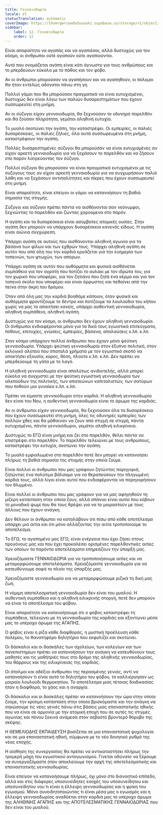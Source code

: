 ```yaml
---
title: Γενναιοδωρία
locale: el
statusTranslation: automatic
coverImage: https://lhvmrqwrcowdvduuaukz.supabase.co/storage/v1/object/public/strapi-uploads/small_cover-educacion-fundamental.webp-2d51a7828a2b1309555be27f7e2a61a0.webp
sidebar:
    label: 12. Γενναιοδωρία
    order: 12
---
```

Είναι απαραίτητο να αγαπάς και να αγαπιέσαι, αλλά δυστυχώς για τον κόσμο, οι άνθρωποι ούτε αγαπούν ούτε αγαπιούνται.

Αυτό που ονομάζεται αγάπη είναι κάτι άγνωστο για τους ανθρώπους και το μπερδεύουν εύκολα με το πάθος και τον φόβο.

Αν οι άνθρωποι μπορούσαν να αγαπήσουν και να αγαπηθούν, οι πόλεμοι θα ήταν εντελώς αδύνατοι πάνω στη γη.

Πολλοί γάμοι που θα μπορούσαν πραγματικά να είναι ευτυχισμένοι, δυστυχώς δεν είναι λόγω των παλιών δυσαρεστημάτων που έχουν συσσωρευτεί στη μνήμη.

Αν οι σύζυγοι είχαν γενναιοδωρία, θα ξεχνούσαν το οδυνηρό παρελθόν και θα ζούσαν πληρότητα, γεμάτοι αληθινή ευτυχία.

Το μυαλό σκοτώνει την αγάπη, την καταστρέφει. Οι εμπειρίες, οι παλιές δυσαρέσκειες, οι παλιές ζήλιες, όλα αυτά συσσωρευμένα στη μνήμη, καταστρέφουν την αγάπη.

Πολλές δυσαρεστημένες σύζυγοι θα μπορούσαν να είναι ευτυχισμένες αν είχαν αρκετή γενναιοδωρία για να ξεχάσουν το παρελθόν και να ζήσουν στο παρόν λατρεύοντας τον σύζυγο.

Πολλοί σύζυγοι θα μπορούσαν να είναι πραγματικά ευτυχισμένοι με τις συζύγους τους αν είχαν αρκετή γενναιοδωρία για να συγχωρήσουν παλιά λάθη και να ξεχάσουν αντιπαλότητες και πίκρες που έχουν συσσωρευτεί στη μνήμη.

Είναι απαραίτητο, είναι επείγον οι γάμοι να κατανοήσουν τη βαθιά σημασία της στιγμής.

Σύζυγοι και σύζυγοι πρέπει πάντα να αισθάνονται σαν νεόνυμφοι, ξεχνώντας το παρελθόν και ζώντας χαρούμενα στο παρόν.

Η αγάπη και τα δυσαρέσκεια είναι ασύμβατες ατομικές ουσίες. Στην αγάπη δεν μπορούν να υπάρχουν δυσαρέσκεια κανενός είδους. Η αγάπη είναι αιώνια συγχώρεση.

Υπάρχει αγάπη σε αυτούς που αισθάνονται αληθινή αγωνία για τα βάσανα των φίλων και των εχθρών τους. Υπάρχει αληθινή αγάπη σε αυτόν που από όλη του την καρδιά εργάζεται για την ευημερία των ταπεινών, των φτωχών, των απόρων.

Υπάρχει αγάπη σε αυτόν που αυθόρμητα και φυσικά αισθάνεται συμπάθεια για τον αγρότη που ποτίζει το αυλάκι με τον ιδρώτα του, για τον χωρικό που υποφέρει, για τον ζητιάνο που ζητά ένα κέρμα και για τον ταπεινό σκύλο που υποφέρει και είναι άρρωστος και πεθαίνει από την πείνα στην άκρη του δρόμου.

Όταν από όλη μας την καρδιά βοηθάμε κάποιον, όταν φυσικά και αυθόρμητα φροντίζουμε το δέντρο και ποτίζουμε τα λουλούδια του κήπου χωρίς να μας το απαιτήσει κανείς, υπάρχει αυθεντική γενναιοδωρία, αληθινή συμπάθεια, αληθινή αγάπη.

Δυστυχώς για τον κόσμο, οι άνθρωποι δεν έχουν αληθινή γενναιοδωρία. Οι άνθρωποι ενδιαφέρονται μόνο για τα δικά τους εγωιστικά επιτεύγματα, πόθους, επιτυχίες, γνώσεις, εμπειρίες, βάσανα, απολαύσεις κ.λπ. κ.λπ.

Στον κόσμο υπάρχουν πολλοί άνθρωποι που έχουν μόνο ψεύτικη γενναιοδωρία. Υπάρχει ψεύτικη γενναιοδωρία στον έξυπνο πολιτικό, στον εκλογικό αλεπού που σπαταλά χρήματα με τον εγωιστικό σκοπό να αποκτήσει εξουσία, κύρος, θέση, πλούτο κ.λπ. κ.λπ. Δεν πρέπει να μπερδεύουμε τη γάτα με το λαγό.

Η αληθινή γενναιοδωρία είναι απολύτως ανιδιοτελής, αλλά μπορεί εύκολα να συγχυστεί με την ψεύτικη εγωιστική γενναιοδωρία των αλεπούδων της πολιτικής, των απατεώνων καπιταλιστών, των σατύρων που ποθούν μια γυναίκα κ.λπ. κ.λπ.

Πρέπει να είμαστε γενναιόδωροι στην καρδιά. Η αληθινή γενναιοδωρία δεν είναι του Νου, η αυθεντική γενναιοδωρία είναι το άρωμα της καρδιάς.

Αν οι άνθρωποι είχαν γενναιοδωρία, θα ξεχνούσαν όλα τα δυσαρέσκεια που έχουν συσσωρευτεί στη μνήμη, όλες τις οδυνηρές εμπειρίες των πολλών χθες και θα μάθαιναν να ζουν από στιγμή σε στιγμή, πάντα ευτυχισμένοι, πάντα γενναιόδωροι, γεμάτοι αληθινή ειλικρίνεια.

Δυστυχώς το ΕΓΩ είναι μνήμη και ζει στο παρελθόν, θέλει πάντα να επιστρέψει στο παρελθόν. Το παρελθόν τελειώνει με τους ανθρώπους, καταστρέφει την ευτυχία, σκοτώνει την αγάπη.

Το μυαλό εμφιαλωμένο στο παρελθόν ποτέ δεν μπορεί να κατανοήσει πλήρως τη βαθιά σημασία της στιγμής στην οποία ζούμε.

Είναι πολλοί οι άνθρωποι που μας γράφουν ζητώντας παρηγοριά, ζητώντας ένα πολύτιμο βάλσαμο για να θεραπεύσουν την πληγωμένη καρδιά τους, αλλά λίγοι είναι αυτοί που ενδιαφέρονται να παρηγορήσουν τον θλιμμένο.

Είναι πολλοί οι άνθρωποι που μας γράφουν για να μας αφηγηθούν τη μίζερη κατάσταση στην οποία ζουν, αλλά σπάνιοι είναι αυτοί που κόβουν το μοναδικό ψωμί που θα τους θρέψει για να το μοιραστούν με τους άλλους που έχουν ανάγκη.

Δεν θέλουν οι άνθρωποι να καταλάβουν ότι πίσω από κάθε αποτέλεσμα υπάρχει μια αιτία και ότι μόνο αλλάζοντας την αιτία τροποποιούμε το αποτέλεσμα.

Το ΕΓΩ, το αγαπημένο μας ΕΓΩ, είναι ενέργεια που έχει ζήσει στους προγόνους μας και που έχει προκαλέσει ορισμένες παρελθοντικές αιτίες των οποίων τα παρόντα αποτελέσματα επηρεάζουν την ύπαρξή μας.

Χρειαζόμαστε ΓΕΝΝΑΙΟΔΩΡΙΑ για να τροποποιήσουμε αιτίες και να μεταμορφώσουμε αποτελέσματα. Χρειαζόμαστε γενναιοδωρία για να κατευθύνουμε σοφά το πλοίο της ύπαρξής μας.

Χρειαζόμαστε γενναιοδωρία για να μεταμορφώσουμε ριζικά τη δική μας ζωή.

Η νόμιμη αποτελεσματική γενναιοδωρία δεν είναι του μυαλού. Η αυθεντική συμπάθεια και η αληθινή ειλικρινής στοργή, ποτέ δεν μπορούν να είναι το αποτέλεσμα του φόβου.

Είναι απαραίτητο να κατανοήσουμε ότι ο φόβος καταστρέφει τη συμπάθεια, τελειώνει με τη γενναιοδωρία της καρδιάς και εξοντώνει μέσα μας το υπέροχο άρωμα της ΑΓΑΠΗΣ.

Ο φόβος είναι η ρίζα κάθε διαφθοράς, η μυστική προέλευση κάθε πολέμου, το θανατηφόρο δηλητήριο που εκφυλίζει και σκοτώνει.

Οι δάσκαλοι και οι δασκάλες των σχολείων, των κολεγίων και των πανεπιστημίων πρέπει να κατανοήσουν την ανάγκη να κατευθύνουν τους μαθητές και τις μαθήτριές τους στο δρόμο της αληθινής γενναιοδωρίας, του θάρρους και της ειλικρίνειας της καρδιάς.

Οι άτολμοι και αδέξιοι άνθρωποι της περασμένης γενιάς, αντί να κατανοήσουν τι είναι αυτό το δηλητήριο του φόβου, το καλλιέργησαν ως μοιραίο λουλούδι θερμοκηπίου. Το αποτέλεσμα μιας τέτοιας διαδικασίας ήταν η διαφθορά, το χάος και η αναρχία.

Οι δάσκαλοι και οι δασκάλες πρέπει να κατανοήσουν την ώρα στην οποία ζούμε, την κρίσιμη κατάσταση στην οποία βρισκόμαστε και την ανάγκη να σηκώσουμε τις νέες γενιές πάνω στις βάσεις μιας επαναστατικής ηθικής που να είναι σε αρμονία με την ατομική εποχή που σε αυτές τις στιγμές αγωνίας και πόνου ξεκινά ανάμεσα στον σεβαστό βροντερό θόρυβο της σκέψης.

Η ΘΕΜΕΛΙΩΔΗΣ ΕΚΠΑΙΔΕΥΣΗ βασίζεται σε μια επαναστατική ψυχολογία και σε μια επαναστατική ηθική, σύμφωνα με το νέο δονητικό ρυθμό της νέας εποχής.

Η αίσθηση της συνεργασίας θα πρέπει να αντικαταστήσει πλήρως την τρομερή μάχη του εγωιστικού ανταγωνισμού. Γίνεται αδύνατο να ξέρουμε να συνεργαζόμαστε όταν αποκλείουμε την αρχή της αποτελεσματικής και επαναστατικής γενναιοδωρίας.

Είναι επείγον να κατανοήσουμε πλήρως, όχι μόνο στο διανοητικό επίπεδο, αλλά και στις διάφορες υποσυνείδητες εσοχές του υποσυνείδητου και υποσυνείδητου νου τι είναι η έλλειψη γενναιοδωρίας και η φρίκη του εγωισμού. Μόνο συνειδητοποιώντας τι είναι μέσα μας ο εγωισμός και η έλλειψη γενναιοδωρίας αναδύεται στην καρδιά μας το υπέροχο άρωμα της ΑΛΗΘΙΝΗΣ ΑΓΑΠΗΣ και της ΑΠΟΤΕΛΕΣΜΑΤΙΚΗΣ ΓΕΝΝΑΙΟΔΩΡΙΑΣ που δεν είναι του μυαλού.

